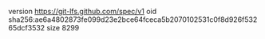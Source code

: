 version https://git-lfs.github.com/spec/v1
oid sha256:ae6a4802873fe099d23e2bce64fceca5b2070102531c0f8d926f53265dcf3532
size 8299
